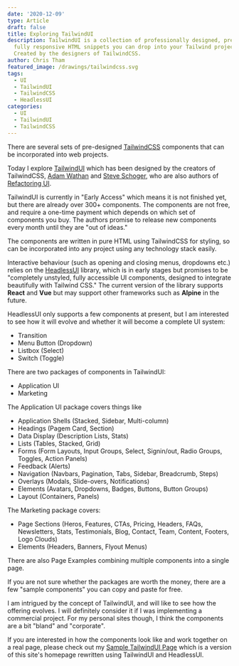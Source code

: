 ```yaml
---
date: '2020-12-09'
type: Article
draft: false
title: Exploring TailwindUI
description: TailwindUI is a collection of professionally designed, pre-built,
  fully responsive HTML snippets you can drop into your Tailwind projects.
  Created by the designers of TailwindCSS.
author: Chris Tham
featured_image: /drawings/tailwindcss.svg
tags:
  - UI
  - TailwindUI
  - TailwindCSS
  - HeadlessUI
categories:
  - UI
  - TailwindUI
  - TailwindCSS
---
```


There are several sets of pre-designed [TailwindCSS](https://tailwindcss.com)
components that can be incorporated into web projects.

Today I explore [TailwindUI](https://tailwindui.com) which has been designed by
the creators of TailwindCSS, [Adam Wathan](https://adamwathan.me) and
[Steve Schoger](https://www.steveschoger.com), who are also authors of
[Refactoring UI](https://refactoringui.com).

TailwindUI is currently in "Early Access" which means it is not finished yet,
but there are already over 300+ components. The components are not free,
and require a one-time payment which depends on which set of components you
buy. The authors promise to release new components every month until they are
"out of ideas."

The components are written in pure HTML using TailwindCSS for styling, so
can be incorporated into any project using any technology stack easily.

Interactive behaviour (such as opening and closing menus, dropdowns etc.)
relies on the [HeadlessUI](https://headlessui.dev) library, which is in early
stages but promises to be "completely unstyled, fully accessible UI components,
designed to integrate beautifully with Tailwind CSS." The current version of
the library supports **React** and **Vue** but may support other frameworks
such as **Alpine** in the future.

HeadlessUI only supports a few components at present, but I am interested
to see how it will evolve and whether it will become a complete UI system:
- Transition
- Menu Button (Dropdown)
- Listbox (Select)
- Switch (Toggle)

There are two packages of components in TailwindUI:
- Application UI
- Marketing

The Application UI package covers things like
- Application Shells (Stacked, Sidebar, Multi-column)
- Headings (Pagem Card, Section)
- Data Display (Description Lists, Stats)
- Lists (Tables, Stacked, Grid)
- Forms (Form Layouts, Input Groups, Select, Signin/out, Radio Groups, Toggles,
  Action Panels)
- Feedback (Alerts)
- Navigation (Navbars, Pagination, Tabs, Sidebar, Breadcrumb, Steps)
- Overlays (Modals, Slide-overs, Notifications)
- Elements (Avatars, Dropdowns, Badges, Buttons, Button Groups)
- Layout (Containers, Panels)

The Marketing package covers:
- Page Sections (Heros, Features, CTAs, Pricing, Headers, FAQs, Newsletters,
  Stats, Testimonials, Blog, Contact, Team, Content, Footers, Logo Clouds)
- Elements (Headers, Banners, Flyout Menus)

There are also Page Examples combining multiple components into a single page.

If you are not sure whether the packages are worth the money, there are a
few "sample components" you can copy and paste for free.

I am intrigued by the concept of TailwindUI, and will like to see how the
offering evolves. I will definitely consider it if I was implementing a
commercial project. For my personal sites though, I think the components
are a bit "bland" and "corporate".

If you are interested in how the components look like and work together on
a real page, please check out my [Sample TailwindUI Page](/sample-tailwindui)
which is a version of this site's homepage rewritten using TailwindUI and
HeadlessUI.
